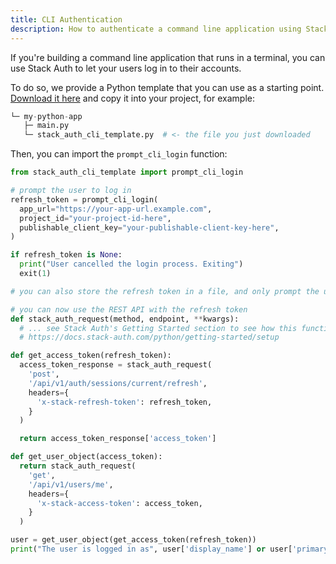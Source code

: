 ```yaml
---
title: CLI Authentication
description: How to authenticate a command line application using Stack Auth
---
```


If you're building a command line application that runs in a terminal, you can use Stack Auth to let your users log in to their accounts.

To do so, we provide a Python template that you can use as a starting point. [Download it here](https://github.com/stack-auth/stack-auth/tree/master/docs/examples/stack_auth_cli_template.py) and copy it into your project, for example:

```py
└─ my-python-app
   ├─ main.py
   └─ stack_auth_cli_template.py  # <- the file you just downloaded
```

Then, you can import the `prompt_cli_login` function:

```py
from stack_auth_cli_template import prompt_cli_login

# prompt the user to log in
refresh_token = prompt_cli_login(
  app_url="https://your-app-url.example.com",
  project_id="your-project-id-here",
  publishable_client_key="your-publishable-client-key-here",
)

if refresh_token is None:
  print("User cancelled the login process. Exiting")
  exit(1)

# you can also store the refresh token in a file, and only prompt the user to log in if the file doesn't exist

# you can now use the REST API with the refresh token
def stack_auth_request(method, endpoint, **kwargs):
  # ... see Stack Auth's Getting Started section to see how this function should look like
  # https://docs.stack-auth.com/python/getting-started/setup

def get_access_token(refresh_token):
  access_token_response = stack_auth_request(
    'post',
    '/api/v1/auth/sessions/current/refresh',
    headers={
      'x-stack-refresh-token': refresh_token,
    }
  )

  return access_token_response['access_token']

def get_user_object(access_token):
  return stack_auth_request(
    'get',
    '/api/v1/users/me',
    headers={
      'x-stack-access-token': access_token,
    }
  )

user = get_user_object(get_access_token(refresh_token))
print("The user is logged in as", user['display_name'] or user['primary_email'])
```


